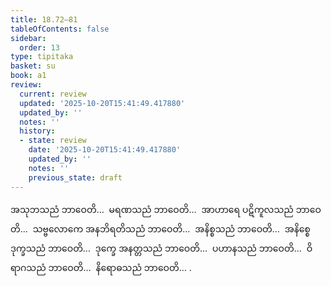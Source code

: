 ```yaml
---
title: 18.72–81
tableOfContents: false
sidebar:
  order: 13
type: tipitaka
basket: su
book: a1
review:
  current: review
  updated: '2025-10-20T15:41:49.417880'
  updated_by: ''
  notes: ''
  history:
  - state: review
    date: '2025-10-20T15:41:49.417880'
    updated_by: ''
    notes: ''
    previous_state: draft
---
```



<DynamicBreadcrumb />


<ReviewStatus review={frontmatter.review} showDetails={true} />

<HypothesisAnnotation frontmatter={frontmatter} />

<Division number="453–462" book="a1" e="ch" v="15">

<Paragraph number="452" book="a1">
အသုဘသညံ ဘာဝေတိ…  မရဏသညံ ဘာဝေတိ…  အာဟာရေ ပဋိကူလသညံ ဘာဝေတိ…  သဗ္ဗလောကေ အနဘိရတိသညံ ဘာဝေတိ…  အနိစ္စသညံ ဘာဝေတိ…  အနိစ္စေ ဒုက္ခသညံ ဘာဝေတိ…  ဒုက္ခေ အနတ္တသညံ ဘာဝေတိ…  ပဟာနသညံ ဘာဝေတိ…  ဝိရာဂသညံ ဘာဝေတိ…  နိရောဓသညံ ဘာဝေတိ… .
</Paragraph>
</Division>